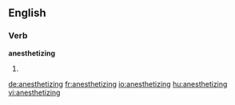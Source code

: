 ==English==

===Verb===
'''anesthetizing'''

# {{present participle of|[[anesthetize]]}}

[[de:anesthetizing]]
[[fr:anesthetizing]]
[[io:anesthetizing]]
[[hu:anesthetizing]]
[[vi:anesthetizing]]